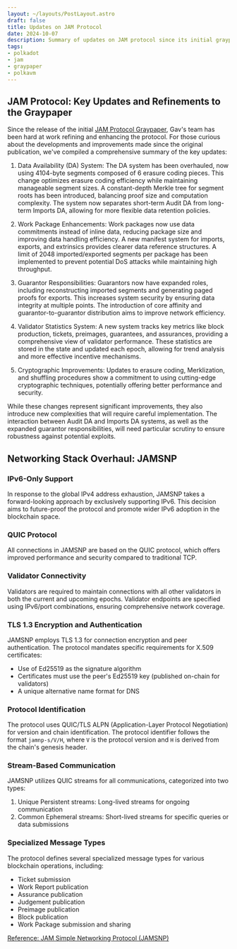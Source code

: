```yaml
---
layout: ~/layouts/PostLayout.astro
draft: false
title: Updates on JAM Protocol
date: 2024-10-07
description: Summary of updates on JAM protocol since its initial graypaper release
tags:
- polkadot
- jam
- graypaper
- polkavm
---
```


## JAM Protocol: Key Updates and Refinements to the Graypaper

Since the release of the initial [JAM Protocol Graypaper](https://graypaper.com), Gav's team has
been hard at work refining and enhancing the protocol. For those curious about the developments
and improvements made since the original publication, we've compiled a comprehensive summary of
the key updates:

1. Data Availability (DA) System: The DA system has been overhauled, now using 4104-byte segments
composed of 6 erasure coding pieces. This change optimizes erasure coding efficiency while
maintaining manageable segment sizes. A constant-depth Merkle tree for segment roots has been
introduced, balancing proof size and computation complexity. The system now separates short-term
Audit DA from long-term Imports DA, allowing for more flexible data retention policies.

2. Work Package Enhancements: Work packages now use data commitments instead of inline data,
reducing package size and improving data handling efficiency. A new manifest system for imports,
exports, and extrinsics provides clearer data reference structures. A limit of 2048
imported/exported segments per package has been implemented to prevent potential DoS attacks while
maintaining high throughput.

3. Guarantor Responsibilities: Guarantors now have expanded roles, including reconstructing
imported segments and generating paged proofs for exports. This increases system security by
ensuring data integrity at multiple points. The introduction of core affinity and
guarantor-to-guarantor distribution aims to improve network efficiency.

4. Validator Statistics System: A new system tracks key metrics like block production, tickets,
preimages, guarantees, and assurances, providing a comprehensive view of validator performance.
These statistics are stored in the state and updated each epoch, allowing for trend analysis and
more effective incentive mechanisms.

5. Cryptographic Improvements: Updates to erasure coding, Merklization, and shuffling procedures
show a commitment to using cutting-edge cryptographic techniques, potentially offering better
performance and security.

While these changes represent significant improvements, they also introduce new complexities that
will require careful implementation. The interaction between Audit DA and Imports DA systems, as
well as the expanded guarantor responsibilities, will need particular scrutiny to ensure
robustness against potential exploits.

## Networking Stack Overhaul: JAMSNP

### IPv6-Only Support

In response to the global IPv4 address exhaustion, JAMSNP takes a forward-looking approach by
exclusively supporting IPv6. This decision aims to future-proof the protocol and promote wider
IPv6 adoption in the blockchain space.

### QUIC Protocol

All connections in JAMSNP are based on the QUIC protocol, which offers improved performance and
security compared to traditional TCP.

### Validator Connectivity

Validators are required to maintain connections with all other validators in both the current
and upcoming epochs. Validator endpoints are specified using IPv6/port combinations, ensuring
comprehensive network coverage.

### TLS 1.3 Encryption and Authentication

JAMSNP employs TLS 1.3 for connection encryption and peer authentication. The protocol mandates
specific requirements for X.509 certificates:

- Use of Ed25519 as the signature algorithm
- Certificates must use the peer's Ed25519 key (published on-chain for validators)
- A unique alternative name format for DNS

### Protocol Identification

The protocol uses QUIC/TLS ALPN (Application-Layer Protocol Negotiation) for version and chain
identification. The protocol identifier follows the format `jamnp-s/V/H`, where `V` is the protocol
version and `H` is derived from the chain's genesis header.

### Stream-Based Communication

JAMSNP utilizes QUIC streams for all communications, categorized into two types:

1. Unique Persistent streams: Long-lived streams for ongoing communication
2. Common Ephemeral streams: Short-lived streams for specific queries or data submissions

### Specialized Message Types

The protocol defines several specialized message types for various blockchain operations, including:

- Ticket submission
- Work Report publication
- Assurance publication
- Judgement publication
- Preimage publication
- Block publication
- Work Package submission and sharing

[Reference: JAM Simple Networking Protocol (JAMSNP)](https://hackmd.io/@polkadot/jamsnp)
